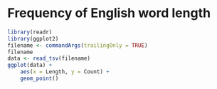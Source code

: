 # Frequency of English word length
```r
library(readr)
library(ggplot2)
filename <- commandArgs(trailingOnly = TRUE)
filename
data <- read_tsv(filename)
ggplot(data) +
    aes(x = Length, y = Count) +
    geom_point()
```
